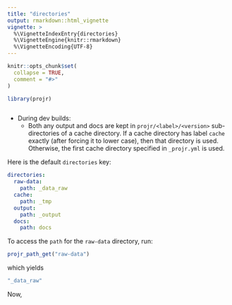 ```yaml
---
title: "directories"
output: rmarkdown::html_vignette
vignette: >
  %\VignetteIndexEntry{directories}
  %\VignetteEngine{knitr::rmarkdown}
  %\VignetteEncoding{UTF-8}
---
```


```r
knitr::opts_chunk$set(
  collapse = TRUE,
  comment = "#>"
)
```

```r
library(projr)
```

```r
```

- During dev builds:
  - Both any output and docs are kept in `projr/<label>/<version>` sub-directories of a cache directory. If a cache directory has label `cache` exactly (after forcing it to lower case), then that directory is used. Otherwise, the first cache directory specified in `_projr.yml` is used.

Here is the default `directories` key:

```yaml
directories:
  raw-data:
    path: _data_raw
  cache: 
    path: _tmp
  output: 
    path: _output
  docs:
    path: docs
```

To access the `path` for the `raw-data` directory, run:

```r
projr_path_get("raw-data")
```

which yields

```r
"_data_raw"
```

Now,